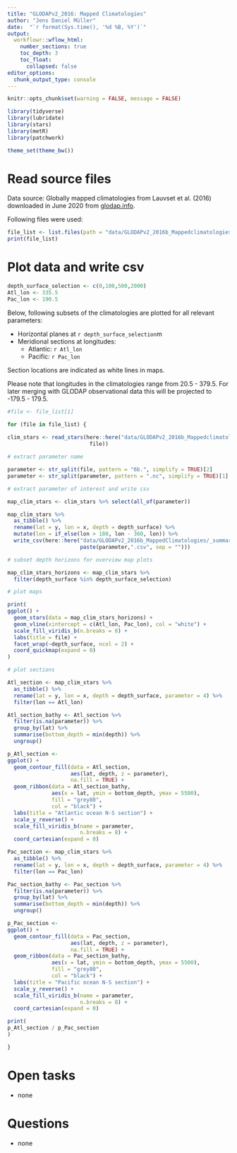 ```yaml
---
title: "GLODAPv2_2016: Mapped Climatologies"
author: "Jens Daniel Müller"
date:  "`r format(Sys.time(), '%d %B, %Y')`"
output: 
  workflowr::wflow_html:
    number_sections: true
    toc_depth: 3
    toc_float:
      collapsed: false
editor_options:
  chunk_output_type: console
---
```


```r
knitr::opts_chunk$set(warning = FALSE, message = FALSE)
```

```r
library(tidyverse)
library(lubridate)
library(stars)
library(metR)
library(patchwork)
```


```r
theme_set(theme_bw())
```

# Read source files

Data source: Globally mapped climatologies from Lauvset et al. (2016) downloaded in June 2020 from [glodap.info](https://www.glodap.info/).

Following files were used: 

```r

file_list <- list.files(path = "data/GLODAPv2_2016b_Mappedclimatologies", pattern = "*.nc")
print(file_list)

```

# Plot data and write csv

```r

depth_surface_selection <- c(0,100,500,2000)
Atl_lon <- 335.5
Pac_lon <- 190.5

```

Below, following subsets of the climatologies are plotted for all relevant parameters:  

- Horizontal planes at `r depth_surface_selection`m
- Meridional sections at longitudes:
  - Atlantic: `r Atl_lon`
  - Pacific: `r Pac_lon`

Section locations are indicated as white lines in maps.

Please note that longitudes in the climatologies range from 20.5 - 379.5. For later merging with GLODAP observational data this will be projected to -179.5 - 179.5.

```r

#file <- file_list[1]

for (file in file_list) {
 
clim_stars <- read_stars(here::here("data/GLODAPv2_2016b_Mappedclimatologies",
                          file))

# extract parameter name

parameter <- str_split(file, pattern = "6b.", simplify = TRUE)[2]
parameter <- str_split(parameter, pattern = ".nc", simplify = TRUE)[1]

# extract parameter of interest and write csv

map_clim_stars <- clim_stars %>% select(all_of(parameter))

map_clim_stars %>% 
  as_tibble() %>% 
  rename(lat = y, lon = x, depth = depth_surface) %>% 
  mutate(lon = if_else(lon > 180, lon - 360, lon)) %>% 
  write_csv(here::here("data/GLODAPv2_2016b_MappedClimatologies/_summarized_files",
                       paste(parameter,".csv", sep = "")))

# subset depth horizons for overview map plots

map_clim_stars_horizons <- map_clim_stars %>% 
  filter(depth_surface %in% depth_surface_selection)

# plot maps

print(
ggplot() +
  geom_stars(data = map_clim_stars_horizons) +
  geom_vline(xintercept = c(Atl_lon, Pac_lon), col = "white") +
  scale_fill_viridis_b(n.breaks = 8) +
  labs(title = file) +
  facet_wrap(~depth_surface, ncol = 2) +
  coord_quickmap(expand = 0)
)

# plot sections

Atl_section <- map_clim_stars %>% 
  as_tibble() %>% 
  rename(lat = y, lon = x, depth = depth_surface, parameter = 4) %>% 
  filter(lon == Atl_lon)

Atl_section_bathy <- Atl_section %>% 
  filter(is.na(parameter)) %>% 
  group_by(lat) %>% 
  summarise(bottom_depth = min(depth)) %>% 
  ungroup()

p_Atl_section <-
ggplot() +
  geom_contour_fill(data = Atl_section,
                    aes(lat, depth, z = parameter),
                    na.fill = TRUE) +
  geom_ribbon(data = Atl_section_bathy,
              aes(x = lat, ymin = bottom_depth, ymax = 5500),
              fill = "grey80",
              col = "black") +
  labs(title = "Atlantic ocean N-S section") +
  scale_y_reverse() +
  scale_fill_viridis_b(name = parameter,
                       n.breaks = 8) +
  coord_cartesian(expand = 0)

Pac_section <- map_clim_stars %>% 
  as_tibble() %>% 
  rename(lat = y, lon = x, depth = depth_surface, parameter = 4) %>% 
  filter(lon == Pac_lon)

Pac_section_bathy <- Pac_section %>% 
  filter(is.na(parameter)) %>% 
  group_by(lat) %>% 
  summarise(bottom_depth = min(depth)) %>% 
  ungroup()

p_Pac_section <-
ggplot() +
  geom_contour_fill(data = Pac_section,
                    aes(lat, depth, z = parameter),
                    na.fill = TRUE) +
  geom_ribbon(data = Pac_section_bathy,
              aes(x = lat, ymin = bottom_depth, ymax = 5500),
              fill = "grey80",
              col = "black") +
  labs(title = "Pacific ocean N-S section") +
  scale_y_reverse() +
  scale_fill_viridis_b(name = parameter,
                       n.breaks = 8) +
  coord_cartesian(expand = 0)

print(
p_Atl_section / p_Pac_section
)

}


```

# Open tasks

- none

# Questions

- none
